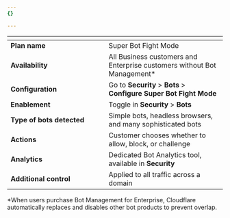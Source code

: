 ```yaml
---
{}

---
```


<table>
  <thead>
   <tr>
      <th width="25%"></th>
      <th width="30%"></th>
    </tr>
  </thead>
  <tbody>
  <tr>
      <td><b>Plan name</b></td>
      <td>Super Bot Fight Mode</td>
    </tr>
    <tr>
      <td><b>Availability</b></td>
      <td>All Business customers and Enterprise customers without Bot Management*</td>
    </tr>
    <tr>
      <td><b>Configuration</b></td>
      <td>Go to <b>Security</b> > <b>Bots</b> > <b>Configure Super Bot Fight Mode</b></td>
    </tr>
    <tr>
      <td><b>Enablement</b></td>
      <td>Toggle in <b>Security</b> > <b>Bots</b></td>
    </tr>
    <tr>
      <td><b>Type of bots detected</b></td>
      <td>Simple bots, headless browsers, and many sophisticated bots</td>
    </tr>
    <tr>
      <td><b>Actions</b></td>
      <td>Customer chooses whether to allow, block, or challenge</td>
    </tr>
    <tr>
      <td><b>Analytics</b></td>
      <td>Dedicated Bot Analytics tool, available in <b>Security</b></td>
    </tr>
    <tr>
      <td><b>Additional control</b></td>
      <td>Applied to all traffic across a domain</td>
    </tr>
  </tbody>
</table>

\*When users purchase Bot Management for Enterprise, Cloudflare automatically replaces and disables other bot products to prevent overlap.
